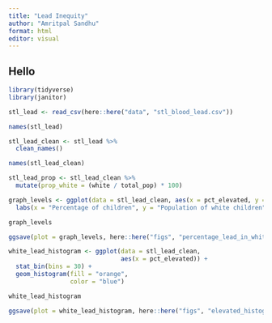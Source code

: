 ```yaml
---
title: "Lead Inequity"
author: "Amritpal Sandhu"
format: html
editor: visual
---
```


## Hello 

```r
library(tidyverse)
library(janitor)
```

```r
stl_lead <- read_csv(here::here("data", "stl_blood_lead.csv"))

names(stl_lead)
```

```r
stl_lead_clean <- stl_lead %>% 
  clean_names()

names(stl_lead_clean)
```

```r
stl_lead_prop <- stl_lead_clean %>% 
  mutate(prop_white = (white / total_pop) * 100)
```

```r
graph_levels <- ggplot(data = stl_lead_clean, aes(x = pct_elevated, y = white)) + geom_point(aes(color = poverty_tot)) + scale_color_gradient(low = "green", high = "red") +
  labs(x = "Percentage of children", y = "Population of white children", title = "Percentage of children vs Population of white children")

graph_levels
```

```r
ggsave(plot = graph_levels, here::here("figs", "percentage_lead_in_white_children.png"), width = 8, height = 5)
```

```r
white_lead_histogram <- ggplot(data = stl_lead_clean,  
                               aes(x = pct_elevated)) + 
  stat_bin(bins = 30) +
  geom_histogram(fill = "orange", 
                 color = "blue")

white_lead_histogram
```

```r
ggsave(plot = white_lead_histogram, here::here("figs", "elevated_histogram.png"))
```
